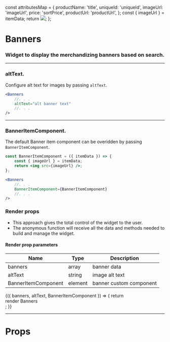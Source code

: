 
const attributesMap = {
    productName: 'title',
    uniqueId: 'uniqueId',
    imageUrl: 'imageUrl',
    price: 'sortPrice',
    productUrl: 'productUrl',
};
    const { imageUrl } = itemData;
    return <img src={imageUrl} />;
};

<Meta title="Banners" component={Banners} />

# Banners

### Widget to display the merchandizing banners based on search.

<Preview>
    <Story name="default">
        <UnbxdSearchWrapper
            siteKey="demo-unbxd700181503576558"
            apiKey="fb853e3332f2645fac9d71dc63e09ec1"
        >
            <Banners />
            <Products attributesMap={attributesMap} />
            <div className="hidden">
                <SearchBox defaultSearch={'mens'} />
            </div>
        </UnbxdSearchWrapper>
    </Story>
</Preview>

---

### altText.

Configure alt text for images by passing `altText`.

```jsx
<Banners
    //. . .
    altText="alt banner text"
    //. . .
/>
```

<Preview>
    <Story name="with altText">
        <UnbxdSearchWrapper
            siteKey="demo-unbxd700181503576558"
            apiKey="fb853e3332f2645fac9d71dc63e09ec1"
        >
            <Banners altText="alt banner text" />
            <Products attributesMap={attributesMap} />
            <div className="hidden">
                <SearchBox defaultSearch={'mens'} />
            </div>
        </UnbxdSearchWrapper>
    </Story>
</Preview>

---

### BannerItemComponent.

The default Banner item component can be overidden by passing `BannerItemComponent`.

```jsx
const BannerItemComponent = ({ itemData }) => {
    const { imageUrl } = itemData;
    return <img src={imageUrl} />;
};
```

```jsx
<Banners
    //. . .
    BannerItemComponent={BannerItemComponent}
    //. . .
/>
```

<Preview>
    <Story name="with BannerItemComponent">
        <UnbxdSearchWrapper
            siteKey="demo-unbxd700181503576558"
            apiKey="fb853e3332f2645fac9d71dc63e09ec1"
        >
            <Banners BannerItemComponent={BannerItemComponent} />
            <Products attributesMap={attributesMap} />
            <div className="hidden">
                <SearchBox defaultSearch={'mens'} />
            </div>
        </UnbxdSearchWrapper>
    </Story>
</Preview>

### Render props

-   This approach gives the total control of the widget to the user.
-   The anonymous function will receive all the data and methods needed to build and manage the widget.

#### Render prop parameters

| Name                | Type    | Description             |
| ------------------- | ------- | ----------------------- |
| banners             | array   | banner data             |
| altText             | string  | image alt text          |
| BannerItemComponent | element | banner custom component |

<Preview>
    <Story name="with render props">
        <UnbxdSearchWrapper
            siteKey="demo-unbxd700181503576558"
            apiKey="fb853e3332f2645fac9d71dc63e09ec1"
        >
            <Banners>
                {({ banners, altText, BannerItemComponent }) => {
                    return <div>render Banners</div>;
                }}
            </Banners>
            <Products attributesMap={attributesMap} />
            <div className="hidden">
                <SearchBox defaultSearch={'mens'} />
            </div>
        </UnbxdSearchWrapper>
    </Story>
</Preview>

---

# Props

<Props of={Banners} />

